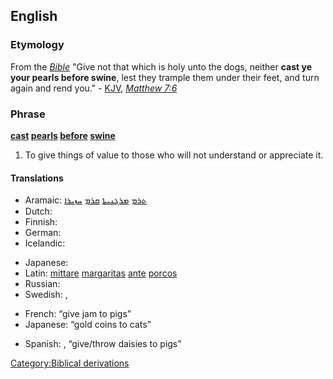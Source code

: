 ==English==

===Etymology===
From the ''[[Bible]]'' "Give not that which is holy unto the dogs, neither '''cast ye your pearls before swine''', lest they trample them under their feet, and turn again and rend you." - [[KJV]], [[s:Bible_(King_James)/Matthew#7:6|''Matthew 7:6'']]

===Phrase===
'''[[cast]] [[pearl]]s [[before]] [[swine]]'''

# {{idiom}} To give things of value to those who will not understand or appreciate it.

====Translations====
{{trans-top|cast pearls before swine (lit.)}}
* Aramaic: [[ܬܪܡ]] [[ܡܪܓܢܝܬܐ]] [[ܩܪܡ]] [[ܚܙܝܪܐ]]
* Dutch: {{t|nl|parels voor de zwijnen}}
* Finnish: {{t|fi|suheittää helmensä sikojen eteen}}
* German: {{t|de|Perlen vor die Säue werfen}}
* Icelandic: {{t|is|kasta perlum fyrir svín}}
{{trans-mid}}
* Japanese: {{t|ja|豚に真珠|tr=ぶたにしんじゅ, buta ni shinju|sc=Jpan}}
* Latin: [[mitto#Latin|mittare]] [[margarita#Latin|margaritas]] [[ante]] [[porcus|porcos]]
* Russian: {{t|ru|метать бисер перед свиньями|tr=metat' biser pered svinjami|sc=Cyrl}}
* Swedish: {{t|sv|kasta pärlor för svin}}, {{t|sv|kasta pärlor för svinen}}
{{trans-bottom}}

{{trans-top|equivalent idiom}}
* French: {{t|fr|donner de la confiture aux cochons}} “give jam to pigs”
* Japanese: {{t|ja|猫に小判|tr=ねこにこばん, neko ni koban|sc=Jpan}} “gold coins to cats”
{{trans-mid}}
* Spanish: {{t|es|dar margaritas a los cerdos}}, {{t|es|echar margaritas a los cerdos}} “give/throw daisies to pigs”
{{trans-bottom}}

[[Category:Biblical derivations]]